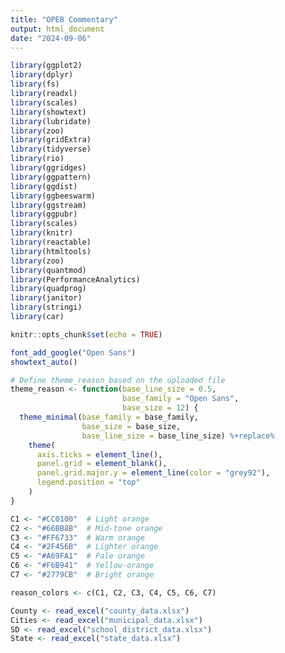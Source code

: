 ```yaml
---
title: "OPEB Commentary"
output: html_document
date: "2024-09-06"
---
```


```r
library(ggplot2)
library(dplyr)
library(fs)
library(readxl)
library(scales)
library(showtext)
library(lubridate)
library(zoo)
library(gridExtra)
library(tidyverse)
library(rio)
library(ggridges)
library(ggpattern)
library(ggdist)
library(ggbeeswarm)
library(ggstream)
library(ggpubr)
library(scales)
library(knitr)
library(reactable)
library(htmltools)
library(zoo)
library(quantmod)
library(PerformanceAnalytics)
library(quadprog)
library(janitor)
library(stringi)
library(car)

knitr::opts_chunk$set(echo = TRUE)

```

```r
font_add_google("Open Sans")
showtext_auto()

# Define theme_reason based on the uploaded file
theme_reason <- function(base_line_size = 0.5,
                         base_family = "Open Sans",
                         base_size = 12) {
  theme_minimal(base_family = base_family,
                base_size = base_size,
                base_line_size = base_line_size) %+replace%
    theme(
      axis.ticks = element_line(),
      panel.grid = element_blank(),
      panel.grid.major.y = element_line(color = "grey92"),
      legend.position = "top"
    )
}

C1 <- "#CC0100"  # Light orange 
C2 <- "#66BB8B"  # Mid-tone orange
C3 <- "#FF6733"  # Warm orange
C4 <- "#2F456B"  # Lighter orange
C5 <- "#A69FA1"  # Pale orange
C6 <- "#F6B941"  # Yellow-orange
C7 <- "#2779CB"  # Bright orange

reason_colors <- c(C1, C2, C3, C4, C5, C6, C7)

```

```r

County <- read_excel("county_data.xlsx")
Cities <- read_excel("municipal_data.xlsx")
SD <- read_excel("school_district_data.xlsx")
State <- read_excel("state_data.xlsx")


```


```r



```




